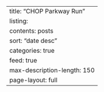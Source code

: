 ---
title: "CHOP Parkway Run"
listing:
  contents: posts
  sort: "date desc"
  categories: true
  feed: true
  max-description-length: 150
page-layout: full
---